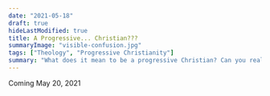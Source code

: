 ```yaml
---
date: "2021-05-18"
draft: true
hideLastModified: true
title: A Progressive... Christian???
summaryImage: "visible-confusion.jpg"
tags: ["Theology", "Progressive Christianity"]
summary: "What does it mean to be a progressive Christian? Can you really be a 𝘧𝘢𝘪𝘵𝘩𝘧𝘶𝘭 progressive Christian?"
---
```


Coming May 20, 2021
